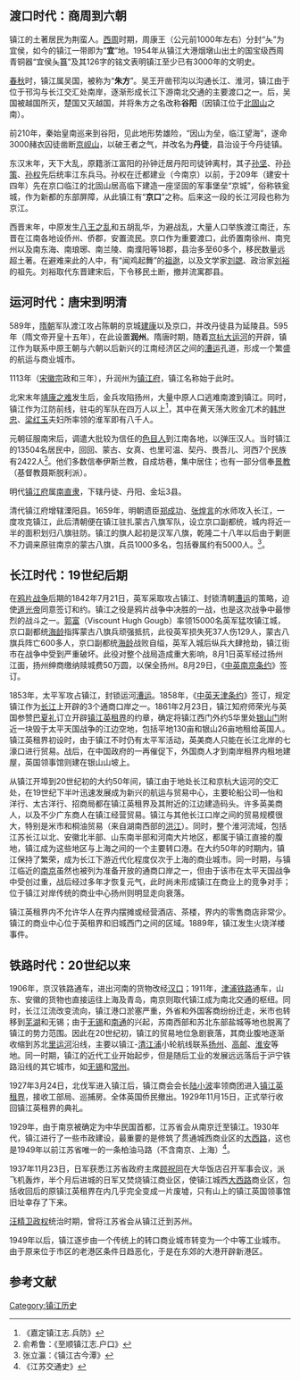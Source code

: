 ==渡口时代：商周到六朝==
镇江的土著居民为荆蛮人。[[西周|西周]]时期，周康王（公元前1000年左右）分封“夨”为宜侯，如今的镇江一带即为“'''宜'''”地。1954年从镇江大港烟墩山出土的国宝级西周青铜器“宜侯夨簋”及其126字的铭文表明镇江至少已有3000年的文明史。

[[春秋时期|春秋]]时，镇江属吴国，被称为“'''朱方'''”。吴王开凿邗沟以沟通长江、淮河，镇江由于位于邗沟与长江交汇处南岸，逐渐形成长江下游南北交通的主要渡口之一。后，吴国被越国所灭，楚国又灭越国，并将朱方之名改称'''谷阳'''（因镇江位于[[北固山|北固山]]之南）。

前210年，秦始皇南巡来到谷阳，见此地形势雄险，“因山为垒，临江望海”，遂命3000赭衣囚徒凿断[[京岘山|京岘山]]，以破王者之气，并改名为'''丹徒'''，县治设于今丹徒镇。

东汉末年，天下大乱，原籍浙江富阳的孙钟迁居丹阳司徒钟离村，其子[[孙坚|孙坚]]、孙[[孙策|孙策]]、[[孙权|孙权]]先后统率江东兵马。孙权在迁都建业（今南京）以前，于209年（建安十四年）先在京口临江的北固山居高临下建造一座坚固的军事堡垒“京城”，俗称铁瓮城，作为新都的东部屏障，从此镇江有“'''京口'''”之称。后来这一段的长江河段也称为京江。

西晋末年，中原发生[[八王之乱|八王之乱]]和五胡乱华，为避战乱，大量人口举族渡江南迁，东晋在江南各地设侨州、侨郡，安置流民。京口作为重要渡口，此侨置南徐州、南兖州以及南东海、南琅琊、南兰陵、南濮阳等18郡，县治多至60多个，移民数量远超土著。在避难来此的人中，有“闻鸡起舞”的[[祖逖|祖逖]]，以及文学家[[刘勰|刘勰]]、政治家[[刘裕|刘裕]]的祖先。刘裕取代东晋建宋后，下令移民土断，撤并流寓郡县。

== 运河时代：唐宋到明清 ==
589年，[[隋朝|隋朝]]军队渡江攻占陈朝的京城[[建康|建康]]以及京口，并改丹徒县为延陵县。595年（隋文帝开皇十五年），在此设置'''润州'''。隋唐时期，随着[[京杭大运河|京杭大运河]]的开辟，镇江作为联系中原王朝与六朝以后新兴的江南经济区之间的[[漕运|漕运]]孔道，形成一个繁盛的航运与商业城市。

1113年（[[宋徽宗|宋徽宗]]政和三年），升润州为[[镇江府|镇江府]]，镇江名称始于此时。

北宋末年[[靖康之难|靖康之难]]发生后，金兵攻陷扬州，大量中原人口逃难南渡到镇江。同时，镇江作为江防前线，驻屯的军队在四万人以上<ref>《嘉定镇江志.兵防》</ref>，其中在黄天荡大败金兀术的[[韩世忠|韩世忠]]、[[梁红玉|梁红玉]]夫妇所率领的淮军即有八千人。

元朝征服南宋后，调遣大批较为信任的[[色目人|色目人]]到江南各地，以弹压汉人。当时镇江的13504名居民中，回回、蒙古、女真、也里可温、契丹、畏吾儿、河西7个民族有2422人<ref>俞希鲁：《至顺镇江志.户口》</ref>。他们多数信奉伊斯兰教，自成坊巷，集中居住；也有一部分信奉[[景教|景教]]（基督教聂斯脱利派）。

明代[[镇江府|镇江府]]属[[南直隶|南直隶]]，下辖丹徒、丹阳、金坛3县。

清代镇江府增辖溧阳县。1659年，明朝遗臣[[郑成功|郑成功]]、[[张煌言|张煌言]]的水师攻入长江，一度攻克镇江，此后清朝便在镇江驻扎蒙古八旗军队，设立京口副都统，城内将近一半的面积划归八旗驻防。镇江的旗人起初是汉军八旗，乾隆二十八年以后由于剿匪不力调来原驻南京的蒙古八旗，兵员1000多名，包括眷属约有5000人。<ref>张立瀛：《镇江古今潭》</ref>。

== 长江时代：19世纪后期== 
在[[鸦片战争|鸦片战争]]后期的1842年7月21日，英军采取攻占镇江、封锁清朝[[漕运|漕运]]的策略，迫使[[道光帝|道光帝]]同意签订和约。镇江之役是鸦片战争中决胜的一战，也是这次战争中最惨烈的战斗之一。[[郭富|郭富]]（Viscount Hugh Gougb）率领15000名英军猛攻镇江城，京口副都统[[海龄|海龄]]指挥蒙古八旗兵顽强抵抗，此役英军损失死37人伤129人，蒙古八旗兵阵亡600多人，京口副都统[[海龄|海龄]]战败自缢，英军入城后纵兵大肆抢劫，镇江街市在战争中受到严重破坏。此役对整个战局造成重大影响，8月1日英军经过扬州江面，扬州绅商缴纳赎城费50万圆，以保全扬州。8月29日，《[[中英南京条约|中英南京条约]]》签订。 

1853年，太平军攻占镇江，封锁运河[[漕运|漕运]]。1858年，《[[中英天津条约|中英天津条约]]》签订，规定镇江作为[[长江|长江]]上开辟的3个通商口岸之一。1861年2月23日，镇江知府师荣光与英国参赞[[巴夏礼|巴夏礼]]订立开辟[[镇江英租界|镇江英租界]]的约章，确定将镇江西门外约5华里处[[银山门|银山门]]附近一块毁于太平天国战争的江边空地，包括平地130亩和银山26亩地租给英国人。镇江英租界初设时，由于镇江不时仍有太平军活动，英美商人只能在长江北岸的七濠口进行贸易。战后，在中国政府的一再催促下，外国商人才到南岸租界内租地建屋，英国领事馆则建在银山山坡上。

从镇江开埠到20世纪初的大约50年间，镇江由于地处长江和京杭大运河的交汇处，在19世纪下半叶迅速发展成为新兴的航运与贸易中心，主要轮船公司—怡和洋行、太古洋行、招商局都在镇江英租界及其附近的江边建造码头。许多英美商人，以及不少广东商人在镇江经营贸易。镇江与其他长江口岸之间的贸易规模很大，特别是米市和桐油贸易（来自湖南西部的[[洪江市|洪江]]）。同时，整个淮河流域，包括江苏长江以北、安徽北半部、山东南半部和河南大片地区，都属于镇江直接的腹地，镇江成为这些地区与上海之间的一个主要转口港。在大约50年的时期内，镇江保持了繁荣，成为长江下游近代化程度仅次于上海的商业城市。同一时期，与镇江临近的[[南京|南京]]虽然也被列为准备开放的通商口岸之一，但由于该市在太平天国战争中受创过重，战后经过多年才恢复元气，此时尚未形成镇江在商业上的竞争对手；位于镇江对岸传统的商业中心扬州则明显走向衰落。

镇江英租界内不允许华人在界内摆摊或经营酒店、茶楼，界内的零售商店非常少。镇江的商业中心位于英租界和旧城西门之间的区域。1889年，镇江发生火烧洋楼事件。

== 铁路时代：20世纪以来==
1906年，京汉铁路通车，进出河南的货物改经[[汉口|汉口]]；1911年，[[津浦铁路|津浦铁路]]通车，山东、安徽的货物也直接运往上海及青岛，南京则取代镇江成为南北交通的枢纽。同时，长江江流改变流向，镇江港口淤塞严重，外省和外国客商纷纷迁走，米市也转移到[[芜湖|芜湖]]和无锡；由于[[无锡|无锡]]和[[南通|南通]]的兴起，苏南西部和苏北东部盐城等地也脱离了镇江的势力范围。因此在20世纪初，镇江的贸易地位急剧衰落，其商业腹地逐渐收缩到苏北[[里运河|里运河]]沿线，主要以镇江-[[清江浦|清江浦]]小轮航线联系[[扬州|扬州]]、[[高邮|高邮]]、[[淮安|淮安]]等地。同一时期，镇江的近代工业开始起步，但是随后工业的发展远远落后于沪宁铁路沿线的其它城市，如[[无锡|无锡]]和[[常州|常州]]。

1927年3月24日，北伐军进入镇江后，镇江商会会长[[陆小波|陆小波]]率领商团进入[[镇江英租界|镇江英租界]]，接收工部局、巡捕房。全体英国侨民撤出。1929年11月15日，正式举行收回镇江英租界的典礼。

1929年，由于南京被确定为中华民国首都，江苏省会从南京迁至镇江。1930年代，镇江进行了一些市政建设，最重要的是修筑了贯通城西商业区的[[大西路|大西路]]，这也是1949年以前江苏省唯一的一条柏油马路（不含南京、上海）<ref>《江苏交通史》</ref>。

1937年11月23日，日军获悉江苏省政府主席[[顾祝同|顾祝同]]在大华饭店召开军事会议，派飞机轰炸，半个月后进城的日军又焚烧镇江商业区，使镇江城西[[大西路|大西路]]商业区，包括收回后的原镇江英租界在内几乎完全变成一片废墟，只有山上的镇江英国领事馆旧址幸存了下来。

[[汪精卫政权|汪精卫政权]]统治时期，曾将江苏省会从镇江迁到苏州。

1949年以后，镇江逐步由一个传统上的转口商业城市转变为一个中等工业城市。由于原来位于市区的老港区条件日趋恶化，于是在东郊的大港开辟新港区。


==参考文献==
<div class="references-small">
<references />
</div>

[[Category:镇江历史|Category:镇江历史]]
